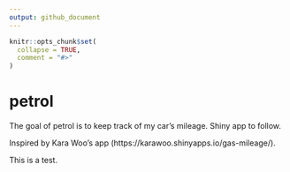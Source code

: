 ```yaml
---
output: github_document
---
```


<!-- README.md is generated from README.Rmd. Please edit that file -->

```r
knitr::opts_chunk$set(
  collapse = TRUE,
  comment = "#>"
)
```

# petrol

<!-- badges: start -->
<!-- badges: end -->

The goal of petrol is to keep track of my car's mileage. Shiny app to follow. 

Inspired by Kara Woo's app (https://karawoo.shinyapps.io/gas-mileage/). 

This is a test.
